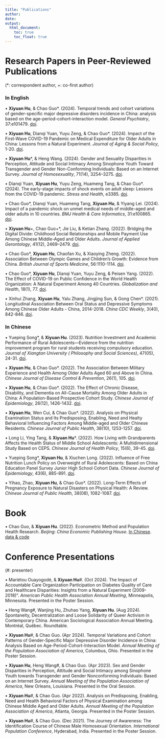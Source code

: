 ```yaml
---
title: "Publications"
author: 
date: 
output: 
  html_document:
    toc: true
    toc_float: true
---
```


# Research Papers in Peer-Reviewed Publications

(*: correspondent author, +: co-first author)

### In English

• **Xiyuan Hu**, & Chao Guo\*. (2024). Temporal trends and cohort variations of gender-specific major depressive disorders incidence in China: analysis based on the age-period-cohort-interaction model. *General Psychiatry*, 37:e101479. [doi](https://gpsych.bmj.com/content/37/4/e101479).

• **Xiyuan Hu**, Dianqi Yuan, Yuyu Zeng, & Chao Guo\*. (2024). Impact of the First-Wave COVID-19 Pandemic on Medical Expenditure for Older Adults in China: Lessons from a Natural Experiment. *Journal of Aging & Social Policy*, 1-20. [doi](https://doi.org/10.1080/08959420.2024.2348967).

• **Xiyuan Hu**\*, & Heng Wang. (2024). Gender and Sexuality Disparities in Perception, Attitude and Social Intimacy Among Sinophone Youth Toward Transgender and Gender Non-Conforming Individuals: Based on an Internet Survey. *Journal of Homosexuality*, 71(14), 3254–3275. [doi](https://www.tandfonline.com/doi/full/10.1080/00918369.2023.2287031). 

• Dianqi Yuan, **Xiyuan Hu**, Yuyu Zeng, Huameng Tang, & Chao Guo\*. (2024). The early-stage impacts of shock events on adult sleep: Lessons from the COVID-19 pandemic. *Stress and Health*, e3385. [doi](https://doi.org/10.1002/smi.3385). 
	
• Chao Guo\*, Dianqi Yuan, Huameng Tang, **Xiyuan Hu**, & Yiyang Lei. (2024). Impact of a pandemic shock on unmet medical needs of middle-aged and older adults in 10 countries. *BMJ Health & Care Informatics*, 31:e100865. [doi](https://informatics.bmj.com/content/31/1/e100865). 	
	
• **Xiyuan Hu**\+, Chao Guo\+\*, Jie Liu, & Ketian Zhang. (2022). Bridging the Digital Divide: Childhood Social Relationships and Mobile Payment Use Among Chinese Middle-Aged and Older Adults. *Journal of Applied                                        Gerontology*, 41(12), 2469–2479. [doi](https://journals.sagepub.com/doi/10.1177/07334648221117771).

• Chao Guo\*, **Xiyuan Hu**, Chaofan Xu, & Xiaoying Zheng. (2022).  Association Between Olympic Games and Children’s Growth: Evidence from China. *British Journal of Sports Medicine*, 56:1110-1114. [doi](https://bjsm.bmj.com/content/56/19/1110).

• Chao Guo\*, **Xiyuan Hu**, Dianqi Yuan, Yuyu Zeng, & Peisen Yang. (2022). The Effect of COVID-19 on Public Confidence in the World Health Organization: A Natural Experiment Among 40 Countries. *Globalization and Health*, 18(1), 77. [doi](https://globalizationandhealth.biomedcentral.com/articles/10.1186/s12992-022-00872-y).

• Xinhui Zhang, **Xiyuan Hu**, Yalu Zhang, Jingjing Sun, & Gong Chen\*. (2021). Longitudinal Association Between Oral Status and Depressive Symptoms Among Chinese Older Adults - China, 2014-2018. *China CDC Weekly*, 3(40), 842-846. [doi](https://weekly.chinacdc.cn/en/article/doi/10.46234/ccdcw2021.208).


### In Chinese

• Yueping Song\*, & **Xiyuan Hu**. (2023). Nutrition Investment and Academic Performance of Rural Adolescents—Evidence from the nutrition improvement program for rural students receiving compulsory education. *Journal of Xiangtan University ( Philosophy and Social Sciences)*, 47(05), 24-31. [doi](http://www.cnki.net/KCMS/detail/detail.aspx?dbcode=CJFD&dbname=CJFDAUTO&filename=XTDX202305004&uniplatform=OVERSEA&v=JTW6jbiO746pdFzuEUakwrapTeFjxgew5yO-SVKCOO2rOrNMY68gVkQTaE8C9nrW).

• **Xiyuan Hu**, & Chao Guo\*. (2022). The Association Between Military Experience and Health Among Older Adults Aged 60 and Above In China. *Chinese Journal of Disease Control & Prevention*, 26(1), 105. [doi](https://www.webofscience.com/wos/alldb/full-record/CSCD:7143465).

• **Xiyuan Hu**, & Chao Guo\*. (2022). The Effect of Chronic Disease, Disability, and Dementia on All-Cause Mortality Among Older Adults in China: A Population-Based Prospective Cohort Study. *Chinese Journal of Epidemiology*, 26(12), 1426-1432. [doi](https://zhjbkz.ahmu.edu.cn/cn/article/doi/10.16462/j.cnki.zhjbkz.2022.12.011). 

• **Xiyuan Hu**, Wen Cui, & Chao Guo\*. (2022). Analysis on Physical Examination Status and Its Predisposing, Enabling, Need and Healty Behavioral Influencing Factors Among Middle-aged and Older Chinese Residents. *Chinese Journal of Public Health*, 38(10), 1253-1257. [doi](https://www.zgggws.com/cn/article/doi/10.11847/zgggws1136992). 

• Long Li, Ying Tang, & **Xiyuan Hu**\*. (2022). How Living with Grandparents Affects the Health Status of Middle School Adolescents: A Multidimensional Study Based on CEPS. *Chinese Journal of Health Policy*, 15(6), 39-45. [doi](https://www.webofscience.com/wos/alldb/full-record/CSCD:7278575).

• Yueping Song\*, **Xiyuan Hu**, & Xiuchen Long. (2022). Influence of Free Nutrition Lunch Policy on Overweight of Rural Adolescents: Based on China Education Panel Survey Junior High School Cohort Data. *Chinese Journal of Epidemiology*, 43(6), 885-891. [doi](https://www.webofscience.com/wos/alldb/full-record/MEDLINE:35725346).

• Yihao, Zhao, **Xiyuan Hu**, & Chao Guo\*. (2022). Long-Term Effects of Pregnancy Exposure to Natural Disasters on Physical Health: A Review. *Chinese Journal of Public Health*, 38(08), 1082-1087. [doi](https://www.zgggws.com/cn/article/doi/10.11847/zgggws1136302).

# Book

• Chao Guo, & **Xiyuan Hu**. (2022). Econometric Method and Population Health Research. *Beijing: China Economic Publishing House*. [In Chinese]. [data & code](https://github.com/hxygoodluck/Econometric-Method-and-Population-Health-Research)

# Conference Presentations

(#: presenter)

• Mariétou Ouayogodé, & **Xiyuan Hu**\#. (Oct 2024). The Impact of Accountable Care Organization Participation on Diabetes Quality of Care and Healthcare Disparities: Insights from a Natural Experiment (2009-2018)”. *American Public Health Association Annual Meeting*, Minneapolis, Minnesota. Presented in the Poster Session.

• Heng Wang\#, Wanjing Hu, Zhuhao Yang, **Xiyuan Hu**. (Aug 2024). Spontaneity, Decentralization and Loose Solidarity of Queer Activism in Contemporary China. American Sociological Association Annual Meeting. Montréal, Québec. Roundtable.

• **Xiyuan Hu**\#, & Chao Guo. (Apr 2024). Temporal Variations and Cohort Patterns of Gender-Specific Major Depressive Disorder Incidence in China: Analysis Based on Age-Period-Cohort-Interaction Model. *Annual Meeting of the Population Association of America*, Columbus, Ohio. Presented in the Poster Session.	

• **Xiyuan Hu**, Heng Wang\#, & Chao Guo. (Apr 2023). Sex and Gender Disparities in Perception, Attitude and Social Intimacy among Sinophone Youth towards Transgender and Gender Nonconforming Individuals: Based on an Internet Survey. *Annual Meeting of the Population Association of America*, New Orleans, Louisiana. Presented in the Oral Session.

• **Xiyuan Hu**\#, & Chao Guo. (Apr 2022). Analysis on Predisposing, Enabling, Need and Health Behavioral Factors of Physical Examination among Chinese Middle Aged and Older Adults. *Annual Meeting of the Population Association of America*, Atlanta, Georgia. Presented in the Poster Session.

• **Xiyuan Hu**\#, & Chao Guo. (Dec 2021). The Journey of Awareness: The Identification Course of Chinese Male Homosexual Orientation. *International Population Conference*, Hyderabad, India. Presented in the Poster Session.

